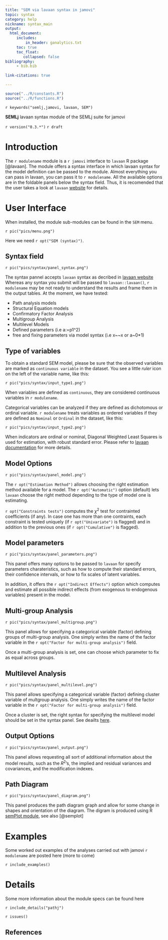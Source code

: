 ```yaml
---
title: "SEM via lavaan syntax in jamovi"
topic: syntax
category: help
nickname: syntax_main
output: 
  html_document:
     includes:
         in_header: ganalytics.txt
     toc: true
     toc_float:
        collapsed: false
bibliography: 
     - bib.bib
    
link-citations: true

---
```



```r
source("../R/constants.R")
source("../R/functions.R")
```

`r keywords("semlj,jamovi, lavaan, SEM")`

**SEMLj** lavaan syntax module of the SEMLj suite for jamovi

`r version("0.3.*")` 
`r draft`


# Introduction

The `r modulename` module is a `r jamovi` interface to `lavaan` R package [@lavaan]. The module offers a syntax interface in which lavaan syntax for the model definition can be passed to the module. Almost everything you can pass in lavaan, you can pass it to `r modulename`. All the available options are in the foldable panels below the syntax field. Thus, it is recomended that the user takes a look at `lavaan` [website](https://lavaan.ugent.be/index.html) for details.

# User Interface

When installed, the module sub-modules can be found in the `SEM` menu.

`r pic("pics/menu.png")`

Here we need `r opt("SEM (syntax)")`.

## Syntax field

`r pic("pics/syntax/panel_syntax.png")`

The syntax pannel accepts `lavaan` syntax as decribed in [lavaan website](https://lavaan.ugent.be/tutorial/syntax1.html)
Whereas any syntax you submit will be passed to `lavaan::lavaan()`, `r modulename` may be not ready to understand the results and frame them in the output tables. At the moment, we have tested:

* Path analysis models
* Structural Equation models
* Confirmatory Factor Analysis
* Multigroup Analysis
* Multilevel Models
* Defined parameters (i.e a:=p1^2)
* free and fixing parameters via model syntax (i.e x~~x or a~0*1)


## Type of variables

To obtain a standard SEM model, please be sure that the observed variables are marked as `continuous variable` in the dataset. You see a little _ruler_ icon on the left of the variable name, like this:

`r pic("pics/syntax/input_type1.png")`

When variables are defined as `continuous`, they are considered continuous variables in `r modulename`. 

Categorical variables can be analyzed if they are defined as dichotomous or ordinal variable. `r modulename` treats variables as ordered variables if they are defined as `Nominal` or `Ordinal` in the dataset, like this:

`r pic("pics/syntax/input_type2.png")`

When indicators are ordinal or nominal, Diagonal Weighted Least Squares is used for estimation, with robust standard error. Please refer to [lavaan documentation](https://lavaan.ugent.be/tutorial/cat.html) for more details.


## Model Options

`r pic("pics/syntax/panel_model.png")`

The `r opt("Estimation Method")` allows choosing the right estimation method available for a model. The `r opt("Automatic")` option (default) lets `lavaan` choose the right method depending to the type of model one is estimating.

`r opt("Constraints tests")` computes the $\chi^2$ test for contrainted coefficients (if any). In case one has more than one contraints, each constraint is tested uniquely (if `r opt("Univariate")` is flagged) and in addition to the previous ones (if `r opt("Cumulative")` is flagged).

## Model parameters 

`r pic("pics/syntax/panel_parameters.png")`

This panel offers many options to be passed to `lavaan` for specify parameters charateristics, such as how to compute their standard errors, their confidence intervals, or how to fix scales of latent variables.

In addition, it offers the `r opt("Indirect Effects")` option which computes and estimate all possible indirect effects (from exogenous to endogenous variables) present in the model.

## Multi-group Analysis 

`r pic("pics/syntax/panel_multigroup.png")`

This panel allows for specifying a categorical variable (factor) defining groups of multi-group analysis. One simply writes the name of the factor variable in the `r opt("Factor for multi-group analysis")` field.

Once a multi-group analysis is set, one can choose which parameter to fix as equal across groups.

## Multilevel Analysis 

`r pic("pics/syntax/panel_multilevel.png")`

This panel allows specifying a categorical variable (factor) defining cluster variable of multgroup analysis. One simply writes the name of the factor variable in the `r opt("Factor for multi-group analysis")` field.

Once a cluster is set, the right syntax for specifying the multilevel model should be set in the syntax panel. See deailts [here](https://lavaan.ugent.be/tutorial/multilevel.html).

## Output Options

`r pic("pics/syntax/panel_output.png")`

This panel allows requesting all sort of additional information about the model results, such as the $R^2$'s, the implied and residual variances and covariances, and the modification indexes.

## Path Diagram

`r pic("pics/syntax/panel_diagram.png")`

This panel produces the path diagram graph  and allow for some change in shapes and orientation of the diagram. The digram is produced using R [semPlot module](http://sachaepskamp.com/semPlot), see also [@semplot]

# Examples

Some worked out examples of the analyses carried out with jamovi `r modulename` are posted here (more to come)

`r include_examples()`

# Details

Some more information about the module specs can be found here

`r include_details("pathj")`


`r issues()`


## References